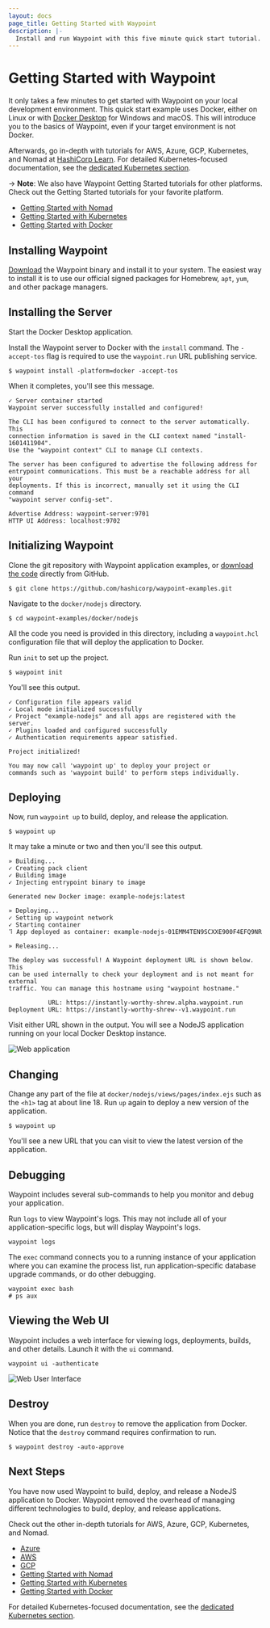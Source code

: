 ```yaml
---
layout: docs
page_title: Getting Started with Waypoint
description: |-
  Install and run Waypoint with this five minute quick start tutorial.
---
```


# Getting Started with Waypoint

It only takes a few minutes to get started with Waypoint on your local
development environment. This quick start example uses Docker, either on Linux
or with [Docker Desktop](https://www.docker.com/products/docker-desktop) for
Windows and macOS. This will introduce you to the basics of Waypoint, even
if your target environment is not Docker.

Afterwards, go in-depth with tutorials for AWS, Azure, GCP, Kubernetes, and
Nomad at [HashiCorp Learn](https://learn.hashicorp.com/waypoint). For detailed
Kubernetes-focused documentation, see the
[dedicated Kubernetes section](/docs/kubernetes/install).

-> **Note**: We also have Waypoint Getting Started tutorials for other platforms. 
Check out the Getting Started tutorials for your favorite platform. 
  - [Getting Started with Nomad](/tutorials/get-started-nomad/get-started-intro)
  - [Getting Started with Kubernetes](/tutorials/get-started-kubernetes/get-started-intro)
  - [Getting Started with Docker](/tutorials/get-started-docker/get-started-intro)

## Installing Waypoint

[Download](/downloads) the Waypoint binary and install it to your system. The
easiest way to install it is to use our official signed packages for Homebrew,
`apt`, `yum`, and other package managers.

## Installing the Server

Start the Docker Desktop application.

Install the Waypoint server to Docker with the `install` command. The
`-accept-tos` flag is required to use the `waypoint.run` URL publishing service.

```shell-session
$ waypoint install -platform=docker -accept-tos
```

When it completes, you'll see this message.

```plaintext
✓ Server container started
Waypoint server successfully installed and configured!

The CLI has been configured to connect to the server automatically. This
connection information is saved in the CLI context named "install-1601411904".
Use the "waypoint context" CLI to manage CLI contexts.

The server has been configured to advertise the following address for
entrypoint communications. This must be a reachable address for all your
deployments. If this is incorrect, manually set it using the CLI command
"waypoint server config-set".

Advertise Address: waypoint-server:9701
HTTP UI Address: localhost:9702
```

## Initializing Waypoint

Clone the git repository with Waypoint application examples, or [download the
code](https://github.com/hashicorp/waypoint-examples) directly from GitHub.

```shell-session
$ git clone https://github.com/hashicorp/waypoint-examples.git
```

Navigate to the `docker/nodejs` directory.

```shell-session
$ cd waypoint-examples/docker/nodejs
```

All the code you need is provided in this directory, including a `waypoint.hcl`
configuration file that will deploy the application to Docker.

Run `init` to set up the project.

```shell-session
$ waypoint init
```

You'll see this output.

```plaintext
✓ Configuration file appears valid
✓ Local mode initialized successfully
✓ Project "example-nodejs" and all apps are registered with the server.
✓ Plugins loaded and configured successfully
✓ Authentication requirements appear satisfied.

Project initialized!

You may now call 'waypoint up' to deploy your project or
commands such as 'waypoint build' to perform steps individually.
```

## Deploying

Now, run `waypoint up` to build, deploy, and release the application.

```shell-session
$ waypoint up
```

It may take a minute or two and then you'll see this output.

```plaintext
» Building...
✓ Creating pack client
✓ Building image
✓ Injecting entrypoint binary to image

Generated new Docker image: example-nodejs:latest

» Deploying...
✓ Setting up waypoint network
✓ Starting container
⠹ App deployed as container: example-nodejs-01EMM4TEN9SCXXE900F4EFQ9NR

» Releasing...

The deploy was successful! A Waypoint deployment URL is shown below. This
can be used internally to check your deployment and is not meant for external
traffic. You can manage this hostname using "waypoint hostname."

           URL: https://instantly-worthy-shrew.alpha.waypoint.run
Deployment URL: https://instantly-worthy-shrew--v1.waypoint.run
```

Visit either URL shown in the output. You will see a
NodeJS application running on your local Docker Desktop instance.

![Web application](/img/getting-started/web-app.png)

## Changing

Change any part of the file at `docker/nodejs/views/pages/index.ejs` such as
the `<h1>` tag at about line 18. Run `up` again to deploy a new version of the
application.

```shell-session
$ waypoint up
```

You'll see a new URL that you can visit to view the latest version of the
application.

## Debugging

Waypoint includes several sub-commands to help you monitor and debug your application.

Run `logs` to view Waypoint's logs. This may not include all of your
application-specific logs, but will display Waypoint's logs.

```shell-session
waypoint logs
```

The `exec` command connects you to a running instance of your application where
you can examine the process list, run application-specific database upgrade
commands, or do other debugging.

```shell-session
waypoint exec bash
# ps aux
```

## Viewing the Web UI

Waypoint includes a web interface for viewing logs, deployments, builds, and
other details. Launch it with the `ui` command.

```shell-session
waypoint ui -authenticate
```

![Web User Interface](/img/getting-started/admin-ui.png)

## Destroy

When you are done, run `destroy` to remove the application from Docker.
Notice that the `destroy` command requires confirmation to run.

```shell-session
$ waypoint destroy -auto-approve
```

## Next Steps

You have now used Waypoint to build, deploy, and release a NodeJS application to Docker.
Waypoint removed the overhead of managing different technologies to build, deploy, and release applications.

Check out the other in-depth tutorials for AWS, Azure, GCP, Kubernetes, and
Nomad. 

- [Azure](/tutorials/deploy-azure)
- [AWS](/tutorials/deploy-aws)
- [GCP](/tutorials/deploy-google-cloud)
- [Getting Started with Nomad](/tutorials/get-started-nomad/get-started-intro)
- [Getting Started with Kubernetes](/tutorials/get-started-kubernetes/get-started-intro)
- [Getting Started with Docker](/tutorials/get-started-docker/get-started-intro)

For detailed Kubernetes-focused documentation, see the
[dedicated Kubernetes section](/docs/kubernetes/install).




